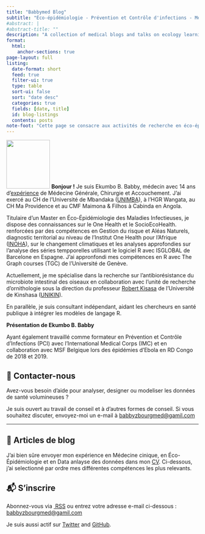 ```yaml
---
title: "Babbymed Blog"
subtitle: "Éco-épidémiologie - Prévention et Contrôle d'infections - Médecine générale"
#abstract: |
#abstract-title: ""
description: "A collection of medical blogs and talks on ecology learning and data science."
format:
  html:
    anchor-sections: true
page-layout: full
listing:
  date-format: short
  feed: true
  filter-ui: true
  type: table
  sort-ui: false
  sort: "date desc"
  categories: true
  fields: [date, title]
  id: blog-listings
  contents: posts
note-foot: "Cette page se consacre aux activités de recherche en éco-épidémiologie, la Prévention et Contrôles d'infections et la pratique générale de la médecine clinique dans le context africain, ainsi que les analyses des données de santé avec R."
---
```


::: {.profile-header layout="[21,79]"}
![](bbz_pass.jpg){width="114" height="127"} **Bonjour !** Je suis Ekumbo B. Babby, médecin avec 14 ans d'[expérience](https://linkedin.com) de Médecine Générale, Chirurgie et Accouchement. J'ai exercé au CH de l'Université de Mbandaka ([UNIMBA](#0)), à l'HGR Wangata, au CH Ma Providence et au CMF Maimona & Filhos à Cabinda en Angola.

Titulaire d'un Master en Éco-Épidémiologie des Maladies Infectieuses, je dispose des connaissances sur le One Health et le SocioEcoHealth. renforcées par des compétences en Gestion du risque et Aléas Naturels, diagnostic territorial au niveau de l'Institut One Health pour l'Afrique ([INOHA](#0)), sur le changement climatiques et les analyses approfondies sur l'analyse des séries tempporelles utilisant le logiciel R avec ISGLOBAL de Barcelone en Espagne. J'ai appronfondi mes compétences en R avec The Graph courses (TGC) de l'Université de Genève.

Actuellement, je me spécialise dans la recherche sur l’antibiorésistance du microbiote intestinal des oiseaux en collaboration avec l'unité de recherche d'ornithologie sous la direction du professeur [Robert Kisasa](#0) de l’Université de Kinshasa ([UNIKIN](#0)).

En parallèle, je suis consultant indépendant, aidant les chercheurs en santé publique à intégrer les modèles de langage R.
:::

::: {.profile-header layout="[21,79]"}
**Présentation de Ekumbo B. Babby**

Ayant également travaillé comme formateur en Prévention et Contrôle d'Infections (PCI) avec l'International Medical Corps (IMC) et en collaboration avec MSF Belgique lors des épidémies d'Ebola en RD Congo de 2018 et 2019.
:::

## 💼 Contacter-nous

Avez-vous besoin d’aide pour analyser, designer ou modeliser les données de santé volumineuses ?

Je suis ouvert au travail de conseil et à d’autres formes de conseil. Si vous souhaitez discuter, envoyez-moi un e-mail à [babbyzbourgmed\@gamil.com](babbyzbourgmed@gmail.com)

------------------------------------------------------------------------

## 📮 Articles de blog

J'ai bien sûre envoyer mon expérience en Médecine cinique, en Éco-Épidémiologie et en Data anlayse des données dans mon [CV](https://babbymed.github.io/cv.qmd/). Ci-dessous, j'ai selectionné par ordre mes différentes compétences les plus relevants.

## 📬 S'inscrire

Abonnez-vous via [ RSS](https://babby.github.io/babby/index.xml) ou entrez votre adresse e-mail ci-dessous : [babbyzbourgmed\@gamil.com](babbyzbourgmed@gmail.com)

Je suis aussi actif sur [Twitter](https://twitter.com/khelomite) and [GitHub](https://github.com/Babbymed).

```{=html}
<script async data-uid="f405c5ca98" src="https://Babbymed.github.io"</script>
```
